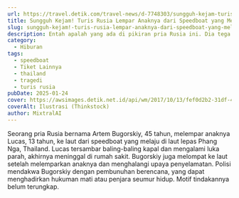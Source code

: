 ```yaml
---
url: https://travel.detik.com/travel-news/d-7748303/sungguh-kejam-turis-rusia-lempar-anaknya-dari-speedboat-yang-melaju-kencang
title: Sungguh Kejam! Turis Rusia Lempar Anaknya dari Speedboat yang Melaju Kencang
slug: sungguh-kejam!-turis-rusia-lempar-anaknya-dari-speedboat-yang-melaju-kencang
description: Entah apalah yang ada di pikiran pria Rusia ini. Dia tega melempar anaknya ke laut yang membuat dia tersambar baling-baling kapal dan menewaskan dirinya.
category:
  - Hiburan
tags:
  - speedboat
  - Tiket Lainnya
  - thailand
  - tragedi
  - turis rusia
pubDate: 2025-01-24
cover: https://awsimages.detik.net.id/api/wm/2017/10/13/fef0d2b2-31df-42a8-9793-b6c3e02c6251_169.jpg?wid=54&w=650&v=1&t=jpeg
coverAlt: Ilustrasi (Thinkstock)
author: MixtralAI
---
```

Seorang pria Rusia bernama Artem Bugorskiy, 45 tahun, melempar anaknya Lucas, 13 tahun, ke laut dari speedboat yang melaju di laut lepas Phang Nga, Thailand. Lucas tersambar baling-baling kapal dan mengalami luka parah, akhirnya meninggal di rumah sakit. Bugorskiy juga melompat ke laut setelah melemparkan anaknya dan menghalangi upaya penyelamatan. Polisi mendakwa Bugorskiy dengan pembunuhan berencana, yang dapat menghadirkan hukuman mati atau penjara seumur hidup. Motif tindakannya belum terungkap.
